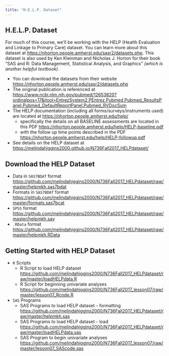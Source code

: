 ```yaml
---
title: "H.E.L.P. Dataset"
---
```


## H.E.L.P. Dataset

For much of this course, we'll be working with the HELP (Health Evaluation and Linkage to Primary Care) dataset. You can learn more about this dataset at [https://nhorton.people.amherst.edu/sasr2/datasets.php](https://nhorton.people.amherst.edu/sasr2/datasets.php). This dataset is also used by Ken Kleinman and Nicholas J. Horton for their book "SAS and R: Data Management, Statistical Analysis, and Graphics" _(which is another helpful textbook)_.

* You can download the datasets from their website [https://nhorton.people.amherst.edu/sasr2/datasets.php](https://nhorton.people.amherst.edu/sasr2/datasets.php)
* The original publication is referenced at [https://www.ncbi.nlm.nih.gov/pubmed/12653820?ordinalpos=17&itool=EntrezSystem2.PEntrez.Pubmed.Pubmed_ResultsPanel.Pubmed_DefaultReportPanel.Pubmed_RVDocSum](https://www.ncbi.nlm.nih.gov/pubmed/12653820?ordinalpos=17&itool=EntrezSystem2.PEntrez.Pubmed.Pubmed_ResultsPanel.Pubmed_DefaultReportPanel.Pubmed_RVDocSum)
* The HELP documentation (including all forms/surveys/instruments used) are located at [https://nhorton.people.amherst.edu/help/](https://nhorton.people.amherst.edu/help/)
    - specifically the details on all BASELINE assessments are located in this PDF [https://nhorton.people.amherst.edu/help/HELP-baseline.pdf](https://nhorton.people.amherst.edu/help/HELP-baseline.pdf)
    - with the follow up time points described in the PDF [https://nhorton.people.amherst.edu/help/HELP-followup.pdf](https://nhorton.people.amherst.edu/help/HELP-followup.pdf)
    
* See details on the HELP dataset at [https://melindahiggins2000.github.io/N736Fall2017_HELPdataset/](https://melindahiggins2000.github.io/N736Fall2017_HELPdataset/)

## Download the HELP Dataset

* Data in `SAS7BDAT` format [https://github.com/melindahiggins2000/N736Fall2017_HELPdataset/raw/master/helpmkh.sas7bdat](https://github.com/melindahiggins2000/N736Fall2017_HELPdataset/raw/master/helpmkh.sas7bdat)
* Formats in `SAS7BDAT` format [https://github.com/melindahiggins2000/N736Fall2017_HELPdataset/raw/master/formats.sas7bcat](https://github.com/melindahiggins2000/N736Fall2017_HELPdataset/raw/master/formats.sas7bcat)
* `SPSS` format [https://github.com/melindahiggins2000/N736Fall2017_HELPdataset/raw/master/helpmkh.sav](https://github.com/melindahiggins2000/N736Fall2017_HELPdataset/raw/master/helpmkh.sav)
* `.RData` format [https://github.com/melindahiggins2000/N736Fall2017_HELPdataset/raw/master/helpmkh.RData](https://github.com/melindahiggins2000/N736Fall2017_HELPdataset/raw/master/helpmkh.RData)


## Getting Started with HELP Dataset

* `R` Scripts
    - R Script to load HELP dataset [https://github.com/melindahiggins2000/N736Fall2017_HELPdataset/raw/master/loadHELPdata.R](https://github.com/melindahiggins2000/N736Fall2017_HELPdataset/raw/master/loadHELPdata.R)
    - R Script for beginning univariate analyses [https://github.com/melindahiggins2000/N736Fall2017_lesson07/raw/master/lesson07_Rcode.R](https://github.com/melindahiggins2000/N736Fall2017_lesson07/raw/master/lesson07_Rcode.R)
    
* `SAS` Programs
    - SAS Programs to load HELP dataset - formatting [https://github.com/melindahiggins2000/N736Fall2017_HELPdataset/raw/master/helpmkh.sas](https://github.com/melindahiggins2000/N736Fall2017_HELPdataset/raw/master/helpmkh.sas)
    - SAS Programs to load HELP dataset - load [https://github.com/melindahiggins2000/N736Fall2017_HELPdataset/raw/master/loadHELPdata.sas](https://github.com/melindahiggins2000/N736Fall2017_HELPdataset/raw/master/loadHELPdata.sas)
    - SAS Program to begin univariate analyses [https://github.com/melindahiggins2000/N736Fall2017_lesson07/raw/master/lesson07_SAScode.sas](https://github.com/melindahiggins2000/N736Fall2017_lesson07/raw/master/lesson07_SAScode.sas)
    
    
